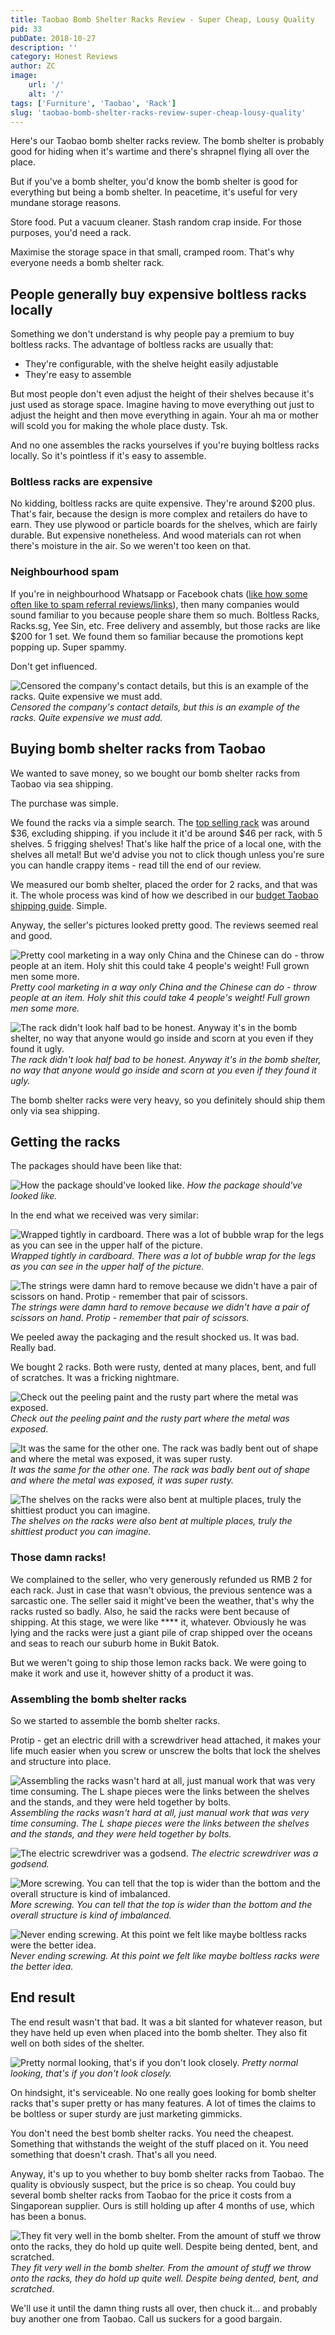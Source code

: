 ```yaml
---
title: Taobao Bomb Shelter Racks Review - Super Cheap, Lousy Quality
pid: 33
pubDate: 2018-10-27
description: ''
category: Honest Reviews
author: ZC
image:
    url: '/'
    alt: '/'
tags: ['Furniture', 'Taobao', 'Rack']
slug: 'taobao-bomb-shelter-racks-review-super-cheap-lousy-quality'
---
```


Here's our Taobao bomb shelter racks review. The bomb shelter is probably good for hiding when it's wartime and there's shrapnel flying all over the place.

But if you've a bomb shelter, you'd know the bomb shelter is good for everything but being a bomb shelter. In peacetime, it's useful for very mundane storage reasons.

Store food. Put a vacuum cleaner. Stash random crap inside. For those purposes, you'd need a rack.

Maximise the storage space in that small, cramped room. That's why everyone needs a bomb shelter rack.

## People generally buy expensive boltless racks locally

Something we don't understand is why people pay a premium to buy boltless racks. The advantage of boltless racks are usually that:

- They're configurable, with the shelve height easily adjustable
- They're easy to assemble

But most people don't even adjust the height of their shelves because it's just used as storage space. Imagine having to move everything out just to adjust the height and then move everything in again. Your ah ma or mother will scold you for making the whole place dusty. Tsk.

And no one assembles the racks yourselves if you're buying boltless racks locally. So it's pointless if it's easy to assemble.

### Boltless racks are expensive

No kidding, boltless racks are quite expensive. They're around $200 plus. That's fair, because the design is more complex and retailers do have to earn. They use plywood or particle boards for the shelves, which are fairly durable. But expensive nonetheless. And wood materials can rot when there's moisture in the air. So we weren't too keen on that.

### Neighbourhood spam

If you're in neighbourhood Whatsapp or Facebook chats ([like how some often like to spam referral reviews/links](https://btonomics.com/general/15-types-neighbours-hdb-whatsapp-facebook/)), then many companies would sound familiar to you because people share them so much. Boltless Racks, Racks.sg, Yee Sin, etc. Free delivery and assembly, but those racks are like $200 for 1 set. We found them so familiar because the promotions kept popping up. Super spammy.

Don't get influenced.

![Censored the company's contact details, but this is an example of the racks. Quite expensive we must add.](./images/33_boltless-spam-722x1024.jpg) _Censored the company's contact details, but this is an example of the racks. Quite expensive we must add._

## Buying bomb shelter racks from Taobao

We wanted to save money, so we bought our bomb shelter racks from Taobao via sea shipping.

The purchase was simple.

We found the racks via a simple search. The [top selling rack](https://item.taobao.com/item.htm?spm=a1z09.2.0.0.49962e8dfdfAXm&id=523758752061&_u=q2m1h1uh48d2) was around $36, excluding shipping. if you include it it'd be around $46 per rack, with 5 shelves. 5 frigging shelves! That's like half the price of a local one, with the shelves all metal! But we'd advise you not to click though unless you're sure you can handle crappy items - read till the end of our review.

We measured our bomb shelter, placed the order for 2 racks, and that was it. The whole process was kind of how we described in our [budget Taobao shipping guide](https://btonomics.com/shopping/how-to-buy-and-ship-from-taobao-to-singapore/). Simple.

Anyway, the seller's pictures looked pretty good. The reviews seemed real and good.

![Pretty cool marketing in a way only China and the Chinese can do - throw people at an item. Holy shit this could take 4 people's weight! Full grown men some more.](./images/33_O1CN011TVHrP6QM2CycgE_25635123871-711x1024.jpg) _Pretty cool marketing in a way only China and the Chinese can do - throw people at an item. Holy shit this could take 4 people's weight! Full grown men some more._

![The rack didn't look half bad to be honest. Anyway it's in the bomb shelter, no way that anyone would go inside and scorn at you even if they found it ugly.](./images/33_TB29JwTAwaTBuNjSszfXXXgfpXa_25635123871-748x1024.jpg) _The rack didn't look half bad to be honest. Anyway it's in the bomb shelter, no way that anyone would go inside and scorn at you even if they found it ugly._

The bomb shelter racks were very heavy, so you definitely should ship them only via sea shipping.

## Getting the racks

The packages should have been like that:

![How the package should've looked like.](./images/33_TB2d5cBApmWBuNjSspdXXbugXXa_25635123871.jpg) _How the package should've looked like._

In the end what we received was very similar:

![Wrapped tightly in cardboard. There was a lot of bubble wrap for the legs as you can see in the upper half of the picture.](./images/33_IMG_20180513_155057-768x1024.jpg) _Wrapped tightly in cardboard. There was a lot of bubble wrap for the legs as you can see in the upper half of the picture._

![The strings were damn hard to remove because we didn't have a pair of scissors on hand. Protip - remember that pair of scissors.](./images/33_IMG_20180513_155100-768x1024.jpg) _The strings were damn hard to remove because we didn't have a pair of scissors on hand. Protip - remember that pair of scissors._

We peeled away the packaging and the result shocked us. It was bad. Really bad.

We bought 2 racks. Both were rusty, dented at many places, bent, and full of scratches. It was a fricking nightmare.

![Check out the peeling paint and the rusty part where the metal was exposed.](./images/33_IMG_20180513_160423-1024x768.jpg) _Check out the peeling paint and the rusty part where the metal was exposed._

![It was the same for the other one. The rack was badly bent out of shape and where the metal was exposed, it was super rusty.](./images/33_MVIMG_20180513_160431-1024x768.jpg) _It was the same for the other one. The rack was badly bent out of shape and where the metal was exposed, it was super rusty._

![The shelves on the racks were also bent at multiple places, truly the shittiest product you can imagine.](./images/33_MVIMG_20180513_155818-1024x768.jpg) _The shelves on the racks were also bent at multiple places, truly the shittiest product you can imagine._

### Those damn racks!

We complained to the seller, who very generously refunded us RMB 2 for each rack. Just in case that wasn't obvious, the previous sentence was a sarcastic one. The seller said it might've been the weather, that's why the racks rusted so badly. Also, he said the racks were bent because of shipping. At this stage, we were like \*\*\*\* it, whatever. Obviously he was lying and the racks were just a giant pile of crap shipped over the oceans and seas to reach our suburb home in Bukit Batok.

But we weren't going to ship those lemon racks back. We were going to make it work and use it, however shitty of a product it was.

### Assembling the bomb shelter racks

So we started to assemble the bomb shelter racks.

Protip - get an electric drill with a screwdriver head attached, it makes your life much easier when you screw or unscrew the bolts that lock the shelves and structure into place.

![Assembling the racks wasn't hard at all, just manual work that was very time consuming. The L shape pieces were the links between the shelves and the stands, and they were held together by bolts.](./images/33_IMG_20180513_164627-768x1024.jpg) _Assembling the racks wasn't hard at all, just manual work that was very time consuming. The L shape pieces were the links between the shelves and the stands, and they were held together by bolts._

![The electric screwdriver was a godsend.](./images/33_IMG_20180513_173136-768x1024.jpg) _The electric screwdriver was a godsend._

![More screwing. You can tell that the top is wider than the bottom and the overall structure is kind of imbalanced.](./images/33_IMG_20180513_173119-768x1024.jpg) _More screwing. You can tell that the top is wider than the bottom and the overall structure is kind of imbalanced._

![Never ending screwing. At this point we felt like maybe boltless racks were the better idea.](./images/33_IMG_20180513_173059-768x1024.jpg) _Never ending screwing. At this point we felt like maybe boltless racks were the better idea._

## End result

The end result wasn't that bad. It was a bit slanted for whatever reason, but they have held up even when placed into the bomb shelter. They also fit well on both sides of the shelter.

![Pretty normal looking, that's if you don't look closely.](./images/33_IMG_20180517_173104-1024x768.jpg) _Pretty normal looking, that's if you don't look closely._

On hindsight, it's serviceable. No one really goes looking for bomb shelter racks that's super pretty or has many features. A lot of times the claims to be boltless or super sturdy are just marketing gimmicks.

You don't need the best bomb shelter racks. You need the cheapest. Something that withstands the weight of the stuff placed on it. You need something that doesn't crash. That's all you need.

Anyway, it's up to you whether to buy bomb shelter racks from Taobao. The quality is obviously suspect, but the price is so cheap. You could buy several bomb shelter racks from Taobao for the price it costs from a Singaporean supplier. Ours is still holding up after 4 months of use, which has been a bonus.

![They fit very well in the bomb shelter. From the amount of stuff we throw onto the racks, they do hold up quite well. Despite being dented, bent, and scratched.](./images/33_IMG_20181026_233714-768x1024.jpg) _They fit very well in the bomb shelter. From the amount of stuff we throw onto the racks, they do hold up quite well. Despite being dented, bent, and scratched._

We'll use it until the damn thing rusts all over, then chuck it... and probably buy another one from Taobao. Call us suckers for a good bargain.
